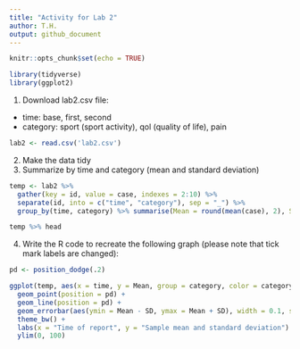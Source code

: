 ```yaml
---
title: "Activity for Lab 2"
author: T.H.
output: github_document
---
```


```r
knitr::opts_chunk$set(echo = TRUE)
```


```r
library(tidyverse)
library(ggplot2)
```

1. Download lab2.csv file:
- time: base, first, second
- category: sport (sport activity), qol (quality of life), pain

```r
lab2 <- read.csv('lab2.csv')
```

2. Make the data tidy
3. Summarize by time and category (mean and standard deviation)
```r
temp <- lab2 %>%
  gather(key = id, value = case, indexes = 2:10) %>%
  separate(id, into = c("time", "category"), sep = "_") %>%
  group_by(time, category) %>% summarise(Mean = round(mean(case), 2), SD = round(sd(case), 2))

temp %>% head
```

4. Write the R code to recreate the following graph (please note that tick mark labels are changed):

```r
pd <- position_dodge(.2)

ggplot(temp, aes(x = time, y = Mean, group = category, color = category)) +
  geom_point(position = pd) +
  geom_line(position = pd) +
  geom_errorbar(aes(ymin = Mean - SD, ymax = Mean + SD), width = 0.1, size = 1, position = pd ) +
  theme_bw() +
  labs(x = "Time of report", y = "Sample mean and standard deviation") +
  ylim(0, 100)

```

